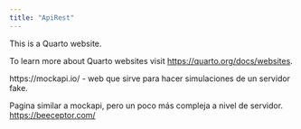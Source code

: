 ```yaml
---
title: "ApiRest"
---
```


This is a Quarto website.

To learn more about Quarto websites visit <https://quarto.org/docs/websites>.


https://mockapi.io/ - web que sirve para hacer simulaciones de un servidor fake. 


Pagina similar a mockapi, pero un poco más compleja a nivel de servidor. <https://beeceptor.com/>